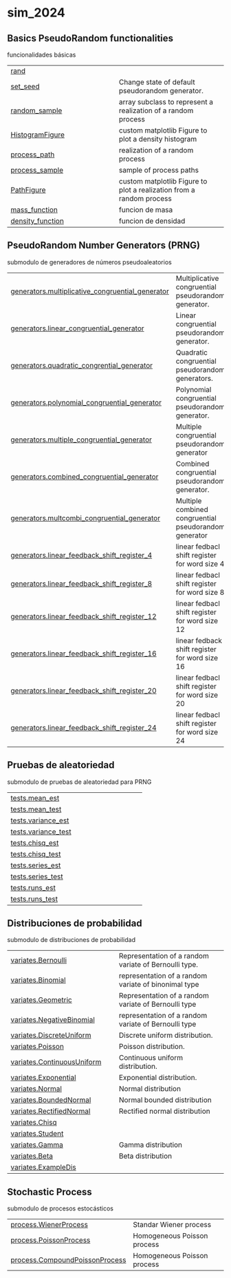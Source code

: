 # sim_2024 {.doc .doc-index}

## Basics PseudoRandom functionalities

funcionalidades básicas

| | |
| --- | --- |
| [rand](rand.qmd#sim_2024.rand) |  |
| [set_seed](set_seed.qmd#sim_2024.set_seed) | Change state of default pseudorandom generator. |
| [random_sample](random_sample.qmd#sim_2024.random_sample) | array subclass to represent a realization of a random process |
| [HistogramFigure](HistogramFigure.qmd#sim_2024.HistogramFigure) | custom matplotlib Figure to plot a density histogram |
| [process_path](process_path.qmd#sim_2024.process_path) | realization of a random process |
| [process_sample](process_sample.qmd#sim_2024.process_sample) | sample of process paths |
| [PathFigure](PathFigure.qmd#sim_2024.PathFigure) | custom matplotlib Figure to plot a realization from a random process |
| [mass_function](mass_function.qmd#sim_2024.mass_function) | funcion de masa |
| [density_function](density_function.qmd#sim_2024.density_function) | funcion de densidad |

## PseudoRandom Number Generators (PRNG)

submodulo de generadores de números pseudoaleatorios

| | |
| --- | --- |
| [generators.multiplicative_congruential_generator](generators.multiplicative_congruential_generator.qmd#sim_2024.generators.multiplicative_congruential_generator) | Multiplicative congruential  pseudorandom generator. |
| [generators.linear_congruential_generator](generators.linear_congruential_generator.qmd#sim_2024.generators.linear_congruential_generator) | Linear congruential pseudorandom generator. |
| [generators.quadratic_congrential_generator](generators.quadratic_congrential_generator.qmd#sim_2024.generators.quadratic_congrential_generator) | Quadratic congruential pseudorandom generators. |
| [generators.polynomial_congruential_generator](generators.polynomial_congruential_generator.qmd#sim_2024.generators.polynomial_congruential_generator) | Polynomial congruential pseudorandom generator. |
| [generators.multiple_congruential_generator](generators.multiple_congruential_generator.qmd#sim_2024.generators.multiple_congruential_generator) | Multiple congruential pseudorandom generator |
| [generators.combined_congruential_generator](generators.combined_congruential_generator.qmd#sim_2024.generators.combined_congruential_generator) | Combined congruential pseudorandom generator. |
| [generators.multcombi_congruential_generator](generators.multcombi_congruential_generator.qmd#sim_2024.generators.multcombi_congruential_generator) | Multiple combined congruential pseudorandom generator |
| [generators.linear_feedback_shift_register_4](generators.linear_feedback_shift_register_4.qmd#sim_2024.generators.linear_feedback_shift_register_4) | linear fedbacl shift register for word size 4 |
| [generators.linear_feedback_shift_register_8](generators.linear_feedback_shift_register_8.qmd#sim_2024.generators.linear_feedback_shift_register_8) | linear fedbacl shift register for word size 8 |
| [generators.linear_feedback_shift_register_12](generators.linear_feedback_shift_register_12.qmd#sim_2024.generators.linear_feedback_shift_register_12) | linear fedbacl shift register for word size 12 |
| [generators.linear_feedback_shift_register_16](generators.linear_feedback_shift_register_16.qmd#sim_2024.generators.linear_feedback_shift_register_16) | linear fedback shift register for word size 16 |
| [generators.linear_feedback_shift_register_20](generators.linear_feedback_shift_register_20.qmd#sim_2024.generators.linear_feedback_shift_register_20) | linear fedbacl shift register for word size 20 |
| [generators.linear_feedback_shift_register_24](generators.linear_feedback_shift_register_24.qmd#sim_2024.generators.linear_feedback_shift_register_24) | linear fedbacl shift register for word size 24 |

## Pruebas de aleatoriedad

submodulo de pruebas de aleatoriedad para PRNG

| | |
| --- | --- |
| [tests.mean_est](tests.mean_est.qmd#sim_2024.tests.mean_est) |  |
| [tests.mean_test](tests.mean_test.qmd#sim_2024.tests.mean_test) |  |
| [tests.variance_est](tests.variance_est.qmd#sim_2024.tests.variance_est) |  |
| [tests.variance_test](tests.variance_test.qmd#sim_2024.tests.variance_test) |  |
| [tests.chisq_est](tests.chisq_est.qmd#sim_2024.tests.chisq_est) |  |
| [tests.chisq_test](tests.chisq_test.qmd#sim_2024.tests.chisq_test) |  |
| [tests.series_est](tests.series_est.qmd#sim_2024.tests.series_est) |  |
| [tests.series_test](tests.series_test.qmd#sim_2024.tests.series_test) |  |
| [tests.runs_est](tests.runs_est.qmd#sim_2024.tests.runs_est) |  |
| [tests.runs_test](tests.runs_test.qmd#sim_2024.tests.runs_test) |  |

## Distribuciones de probabilidad

submodulo de distribuciones de probabilidad

| | |
| --- | --- |
| [variates.Bernoulli](variates.Bernoulli.qmd#sim_2024.variates.Bernoulli) | Representation of a random variate of Bernoulli type. |
| [variates.Binomial](variates.Binomial.qmd#sim_2024.variates.Binomial) | representation of a random variate of binonimal type |
| [variates.Geometric](variates.Geometric.qmd#sim_2024.variates.Geometric) | Representation of a random variate of Bernoulli type |
| [variates.NegativeBinomial](variates.NegativeBinomial.qmd#sim_2024.variates.NegativeBinomial) | representation of a random variate of Bernoulli type |
| [variates.DiscreteUniform](variates.DiscreteUniform.qmd#sim_2024.variates.DiscreteUniform) | Discrete uniform distribution. |
| [variates.Poisson](variates.Poisson.qmd#sim_2024.variates.Poisson) | Poisson distribution. |
| [variates.ContinuousUniform](variates.ContinuousUniform.qmd#sim_2024.variates.ContinuousUniform) | Continuous uniform distribution. |
| [variates.Exponential](variates.Exponential.qmd#sim_2024.variates.Exponential) | Exponential distribution. |
| [variates.Normal](variates.Normal.qmd#sim_2024.variates.Normal) | Normal distribution |
| [variates.BoundedNormal](variates.BoundedNormal.qmd#sim_2024.variates.BoundedNormal) | Normal bounded distribution |
| [variates.RectifiedNormal](variates.RectifiedNormal.qmd#sim_2024.variates.RectifiedNormal) | Rectified normal distribution |
| [variates.Chisq](variates.Chisq.qmd#sim_2024.variates.Chisq) |  |
| [variates.Student](variates.Student.qmd#sim_2024.variates.Student) |  |
| [variates.Gamma](variates.Gamma.qmd#sim_2024.variates.Gamma) | Gamma distribution |
| [variates.Beta](variates.Beta.qmd#sim_2024.variates.Beta) | Beta distribution |
| [variates.ExampleDis](variates.ExampleDis.qmd#sim_2024.variates.ExampleDis) |  |

## Stochastic Process

submodulo de procesos estocásticos

| | |
| --- | --- |
| [process.WienerProcess](process.WienerProcess.qmd#sim_2024.process.WienerProcess) | Standar Wiener process |
| [process.PoissonProcess](process.PoissonProcess.qmd#sim_2024.process.PoissonProcess) | Homogeneous Poisson process |
| [process.CompoundPoissonProcess](process.CompoundPoissonProcess.qmd#sim_2024.process.CompoundPoissonProcess) | Homogeneous Poisson process |